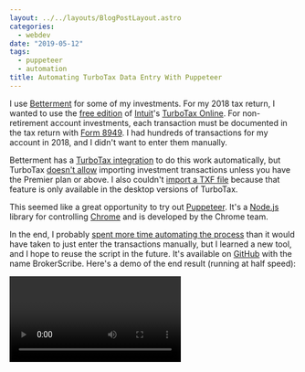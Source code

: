 ```yaml
---
layout: ../../layouts/BlogPostLayout.astro
categories:
  - webdev
date: "2019-05-12"
tags:
  - puppeteer
  - automation
title: Automating TurboTax Data Entry With Puppeteer
---
```


I use [Betterment](https://www.betterment.com/) for some of my investments. For
my 2018 tax return, I wanted to use the [free
edition](https://turbotax.intuit.com/personal-taxes/online/free-edition.jsp) of
[Intuit](https://www.intuit.com/)'s [TurboTax
Online](https://turbotax.intuit.com/). For non-retirement account investments,
each transaction must be documented in the tax return with [Form
8949](https://www.irs.gov/forms-pubs/about-form-8949). I had hundreds of
transactions for my account in 2018, and I didn't want to enter them manually.

Betterment has a [TurboTax
integration](https://www.betterment.com/help/tax-importing-turbotax) to do
this work automatically, but TurboTax [doesn't
allow](https://turbotax.intuit.com/personal-taxes/compare/online/) importing
investment transactions unless you have the Premier plan or above. I also
couldn't [import a TXF
file](https://github.com/andreasg123/stock-gain-tax-import) because that feature
is only available in the desktop versions of TurboTax.

This seemed like a great opportunity to try out
[Puppeteer](https://github.com/GoogleChrome/puppeteer). It's a
[Node.js](https://nodejs.org/) library for controlling
[Chrome](https://www.google.com/chrome/) and is developed by the Chrome team.

In the end, I probably [spent more time automating the
process](https://xkcd.com/1319/) than it would have taken to just enter the
transactions manually, but I learned a new tool, and I hope to reuse the script
in the future. It's available on [GitHub](https://github.com/dguo/broker-scribe)
with the name BrokerScribe. Here's a demo of the end result (running at half
speed):

<Video imgurId="rSXtbz2" />

## Parsing the CSV file

First, I downloaded the
[1099-B](https://www.irs.gov/forms-pubs/about-form-1099-b) CSV file from
Betterment's [tax forms page](https://wwws.betterment.com/app/tax_forms).

![Betterment tax forms](https://i.imgur.com/iZnRus1.png)

After removing an extraneous comma at the end of the header row, I used
[xsv](https://github.com/BurntSushi/xsv) to look at the available columns.

```
$ xsv headers betterment-1099-b.csv
1   Account
2   Description
3   Symbol
4   CUSIP
5   Date Acquired
6   Date Sold
7   Gross Proceeds
8   Cost or Other Basis
9   Gain/(Loss)
10  Wash Sale Loss Disallowed
11  Federal Income Tax Withheld
12  Type of Gain(Loss)
13  Noncovered Securities
14  Reporting Category
```

Then I inspected the values to get an idea of what the data looks like.

```
$ xsv table betterment-1099-b.csv | xsv sample 3
Account                  Description                                                   Symbol  CUSIP      Date Acquired  Date Sold   Gross Proceeds  Cost or Other Basis  Gain/(Loss)  Wash Sale Loss Disallowed  Federal Income Tax Withheld  Type of Gain(Loss)  Noncovered Securities  Reporting Category
Danny's Taxable Account  0.004034 sh. Vanguard Total International Bond ETF Class O    BNDX    92203J407  07/09/2018     09/28/2018  $0.22           $0.22                $0.00        $0.00                      $0.00                        Short-term          No                     A
Danny's Taxable Account  0.697454 sh. Vanguard FTSE Developed Markets Class O          VEA     921943858  10/05/2015     08/20/2018  $29.66          $25.75               $3.91        $0.00                      $0.00                        Long-term           No                     D
Danny's Taxable Account  11.978683 sh. Vanguard FTSE Developed Markets Class O         VEA     921943858  11/16/2015     07/30/2018  $526.10         $443.93              $82.17       $0.00                      $0.00                        Long-term           No                     D
```

I used [neat-csv](https://github.com/sindresorhus/neat-csv) to read in the data.

```js
const fs = require('fs');
const csv = require('neat-csv');

(async () => {
    let transactions = fs.readFileSync('betterment-1099-b.csv');
    transactions = await csv(transactions);
})();
```

## Using Puppeteer

I launched Puppeteer in non-headless mode so that the browser UI would actually
appear and be controllable from outside of the script. It launches a bundled
version of Chromium (which Chrome is built on). It's possible to [control an
existing installation](https://stackoverflow.com/q/47122579/1481479) of Chrome,
but each version of the library is only guaranteed to work with its bundled
browser.

I also turned off the default viewport so that [resizing the window would also
resize the viewport](https://github.com/GoogleChrome/puppeteer/issues/3688).

```js
const puppeteer = require('puppeteer');

(async () => {
    const browser = await puppeteer.launch({
        defaultViewport: null,
        headless: false
    });
})();
```

## Logging in

The first step in the TurboTax workflow was logging in.

![TurboTax login page](https://i.imgur.com/leJ1KaV.png)

```js
const page = await browser.newPage();
await page.goto('https://myturbotax.intuit.com/');
```

I used [prompts](https://github.com/terkelg/prompts) to interactively collect
authentication info. I considered passing the info through environment
variables, but I ran into two-factor authentication later, so I needed to be
able to collect a dynamic code.

```js
const {email, password} = await prompts([
    {
        type: 'text',
        name: 'email',
        message: 'Email address'
    },
    {
        type: 'text',
        name: 'password',
        message: 'Password',
        style: 'password',
    }
]);
```

I set the input values with JS after finding out [how to pass a
variable](https://stackoverflow.com/a/46098448/1481479) to
[evaluate](https://pptr.dev/#?product=Puppeteer&version=master&show=api-pageevaluatepagefunction-args).

```js
await page.evaluate(email => {
    document.getElementById('ius-identifier').value = email;
    document.getElementById('ius-remember').checked = false;
}, email);
```

Next, I had to figure out how to handle waiting for the UI to be "ready" after
hitting submit. In my experience, this part is a common source of flakiness for
UI tests using tools like [WebdriverIO](https://webdriver.io/) and
[Nightwatch.js](http://nightwatchjs.org/). I tried following the
[example](https://pptr.dev/#?product=Puppeteer&version=master&show=api-pagewaitfornavigationoptions)
in the documentation.

```js
await Promise.all([
    page.waitForNavigation(),
    page.click('#ius-sign-in-submit-btn')
]);
```

Unfortunately, I kept getting this error: `TimeoutError: Navigation Timeout
Exceeded: 30000ms exceeded`. At first, I tried playing around with different
`waitForNavigation` options, but then I realized that the site was built as a
[single-page
application](https://en.wikipedia.org/wiki/Single-page_application). While
Puppeteer [does
treat](https://github.com/GoogleChrome/puppeteer#q-whats-considered-a-navigation)
[History API](https://developer.mozilla.org/en-US/docs/Web/API/History) usage as
a navigation event, the site doesn't use the History API. It merely updates the
form on the page. I tried to wait for the existence of the password field
instead using
[waitFor](https://pptr.dev/#?product=Puppeteer&version=master&show=api-pagewaitforselectororfunctionortimeout-options-args).

![TurboTax password field](https://i.imgur.com/8Tlu496.png)

```js
await Promise.all([
    page.waitFor(
        '#ius-sign-in-mfa-password-collection-current-password'
    ),
    page.click('#ius-sign-in-submit-btn')
]);
```

This solution worked. I filled in the password the same way that I filled in the
email. The next part of the form was for two-factor
authentication, using a code that was sent to my email. However, it only
triggered some of the time, even after unchecking remember me on the first part
of the log in form. This meant that I didn't have a stable element to wait for.
My original solution was to just put in a sleep and then check if the two-factor
authentication form appeared.

```js
await page.waitFor(5000); // in milliseconds

if ((await page.$('#ius-mfa-options-submit-btn')) !== null) {
    // collect the code, and submit it
}
```

However, I now realize that a much better solution would have been to use a
selector with two elements, one for each possible path, with something like:

```js
await page.waitFor('#ius-mfa-options-submit-btn, #dashboard');
```

This method avoids the antipattern of sleeping with a hardcoded duration, which
slows things down and makes the code more brittle since the duration might not
be long enough if the server is slow to respond, the client is on a poor
internet connection, etc.

## Entering transactions

After logging in, I had to enter transactions to fill this page.

![empty Betterment sales page](https://i.imgur.com/xLZPby9.png)

I matched up each field on this form to the respective column in the CSV file.

![empty transaction form](https://i.imgur.com/1BuZOY2.png)

I continued to set the values directly with in-page JS.

```js
await page.evaluate(transaction => {
    document.getElementById('edt_00').value = transaction.description;
    document.getElementById('edt_01').value = transaction.dateSold;
    document.getElementById('edt_02').value = transaction.dateAcquired;
    document.getElementById('edt_03').value = transaction.grossProceeds;
    document.getElementById('edt_04').value = transaction.costBasis;

    let category;
    if (transaction.reportingCategory === 'D') {
        category = '4';
    } else if (transaction.reportingCategory === 'A') {
        category = '1';
    } else {
        throw new Error('Unexpected reporting category');
    }

    document.getElementById('combo_00').value = category;
}, transaction);
```

But I ran into validation errors, even though I could see the values in the
fields before trying to continue. I received an error message, and the fields
were blanked out.

![form validation errors](https://i.imgur.com/WCc92oi.png)

I suspected that the form has validation that runs as the user enters data. By
setting the value directly, the validation was bypassed, and it thought the user
had left the fields blank. After reading through [this
issue](https://github.com/GoogleChrome/puppeteer/issues/441) and [this
question](https://stackoverflow.com/q/45864516/1481479), I found a better
approach, which was to use the
[type](https://pptr.dev/#?product=Puppeteer&version=v1.14.0&show=api-pagetypeselector-text-options)
and
[select](https://pptr.dev/#?product=Puppeteer&version=v1.14.0&show=api-pageselectselector-values)
methods instead of setting values with JS. Using these methods fixed the issue.

```js
await page.type('#edt_00', transaction.description);
await page.select('#combo_00', category);
```

After submitting the transaction, there was a radio selection to choose if I
wanted to submit another one. I tried clicking the "enter a new transaction"
radio with Puppeteer's
[click](https://pptr.dev/#?product=Puppeteer&version=master&show=api-pageclickselector-options)
method.

```js
await page.click('#radio_00\\:0');
```

But this time, the more ergonomic approach didn't work. After hitting continue,
the page thought I didn't make a choice. I tried clicking the radio with JS, and
I was able to continue.

```js
await page.evaluate(() => {
    document.querySelector('#radio_00\\:0').click();
});
```

The final issue I ran into was that I would get `Error: Node is either not
visible or not an HTMLElement` when trying to fill in info on the new
transaction page. My guess for the root cause is that the site animates some DOM
changes, like the appearance of the form, most likely with [CSS
transitions](https://developer.mozilla.org/en-US/docs/Web/CSS/CSS_Transitions/Using_CSS_transitions).
Puppeteer's `waitFor` only detects the element's existence in the DOM. It
doesn't know if the element is visible, if click handlers have been attached,
etc. I added a one second sleep as a workaround. A future improvement would be to
find a way to wait for the end of any transitions.

In the end, the script took about 30 minutes to fill in all my transactions. I
checked several of them to verify that the information was transcribed
correctly.

![filled Betterment sales page](https://i.imgur.com/jvcFAhO.png)

## Conclusion

I have three main takeaways from my first experiment with Puppeteer. The first
is that I should default to using the high-level API (e.g. `type`, `select`,
`click`) first before resorting to injecting JS with `evaluate`. The high-level
API is cleaner and better simulates a real human being using the website.

The second is that I need to be smarter about waiting for things to be ready
rather than adding sleeps. I've resorted to sleeping quite often in my past
end-to-end test code, but it's something I need to minimize going forward.

The third is that handling websites that use fancier techniques like animations
or are built as SPAs can be tricky. I
[found](https://github.com/GoogleChrome/puppeteer/issues/372)
[multiple](https://github.com/GoogleChrome/puppeteer/issues/1805)
[issues](https://github.com/GoogleChrome/puppeteer/issues/2977) with people
having problems interacting with elements, and a common explanation is that the
site's JS hasn't fully run yet.

Regardless, I see a lot of potential in using Puppeteer, especially for
automated tests. The author of [PhantomJS](http://phantomjs.org/) [stopped
development](https://groups.google.com/d/msg/phantomjs/9aI5d-LDuNE/5Z3SMZrqAQAJ)
after headless Chrome was announced. Another big tool in this field is
[Selenium](https://www.seleniumhq.org/), but it's not very reliable in my
experience, harder to set up, and resource heavy. I'm optimistic that Puppeteer
will prove to be a better option for most cases.

One concern is that Puppeteer only works for Chrome, but the Puppeteer
developers appear to be working on [experimental
support](https://www.npmjs.com/package/puppeteer-firefox) for Firefox.
[Edge](https://www.microsoft.com/en-us/windows/microsoft-edge) is also
[switching to
Chromium](https://arstechnica.com/gadgets/2018/12/post-mortem-tying-edge-to-windows-10-was-a-fatal-error/),
and most fringe browsers like [Opera](https://www.opera.com/) and
[Brave](https://brave.com/) run on Chromium. For non-testing purposes, such as
taking screenshots and automating workflows like BrokerScribe does, browser
compatibility doesn't really matter, and Puppeteer is shaping up to be a great
alternative to Selenium.
